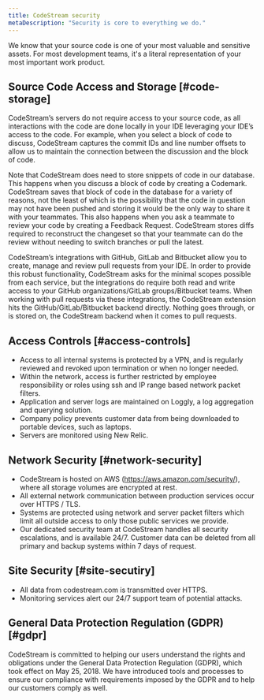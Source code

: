 ```yaml
---
title: CodeStream security
metaDescription: "Security is core to everything we do."
---
```


We know that your source code is one of your most valuable and sensitive assets. For most development teams, it's a literal representation of your most important work product.

## Source Code Access and Storage [#code-storage]

CodeStream’s servers do not require access to your source code, as all interactions with the code are done locally in your IDE leveraging your IDE’s access to the code. For example, when you select a block of code to discuss, CodeStream captures the commit IDs and line number offsets to allow us to maintain the connection between the discussion and the block of code.

Note that CodeStream does need to store snippets of code in our database. This happens when you discuss a block of code by creating a Codemark. CodeStream saves that block of code in the database for a variety of reasons, not the least of which is the possibility that the code in question may not have been pushed and storing it would be the only way to share it with your teammates. This also happens when you ask a teammate to review your code by creating a Feedback Request. CodeStream stores diffs required to reconstruct the changeset so that your teammate can do the review without needing to switch branches or pull the latest.

CodeStream’s integrations with GitHub, GitLab and Bitbucket allow you to create, manage and review pull requests from your IDE. In order to provide this robust functionality, CodeStream asks for the minimal scopes possible from each service, but the integrations do require both read and write access to your GitHub organizations/GitLab groups/Bitbucket teams. When working with pull requests via these integrations, the CodeStream extension hits the GitHub/GitLab/Bitbucket backend directly. Nothing goes through, or is stored on, the CodeStream backend when it comes to pull requests.

## Access Controls [#access-controls]

* Access to all internal systems is protected by a VPN, and is regularly reviewed and revoked upon termination or when no longer needed.
* Within the network, access is further restricted by employee responsibility or roles using ssh and IP range based network packet filters.
* Application and server logs are maintained on Loggly, a log aggregation and querying solution.
* Company policy prevents customer data from being downloaded to portable devices, such as laptops.
* Servers are monitored using New Relic.

## Network Security [#network-security]

* CodeStream is hosted on AWS (https://aws.amazon.com/security/), where all storage volumes are encrypted at rest.
* All external network communication between production services occur over HTTPS / TLS.
* Systems are protected using network and server packet filters which limit all outside access to only those public services we provide.
* Our dedicated security team at CodeStream handles all security escalations, and is available 24/7.
Customer data can be deleted from all primary and backup systems within 7 days of request.

## Site Security [#site-secutiry]

* All data from codestream.com is transmitted over HTTPS.
* Monitoring services alert our 24/7 support team of potential attacks.

## General Data Protection Regulation (GDPR) [#gdpr]

CodeStream is committed to helping our users understand the rights and obligations under the General Data Protection Regulation (GDPR), which took effect on May 25, 2018. We have introduced tools and processes to ensure our compliance with requirements imposed by the GDPR and to help our customers comply as well. 